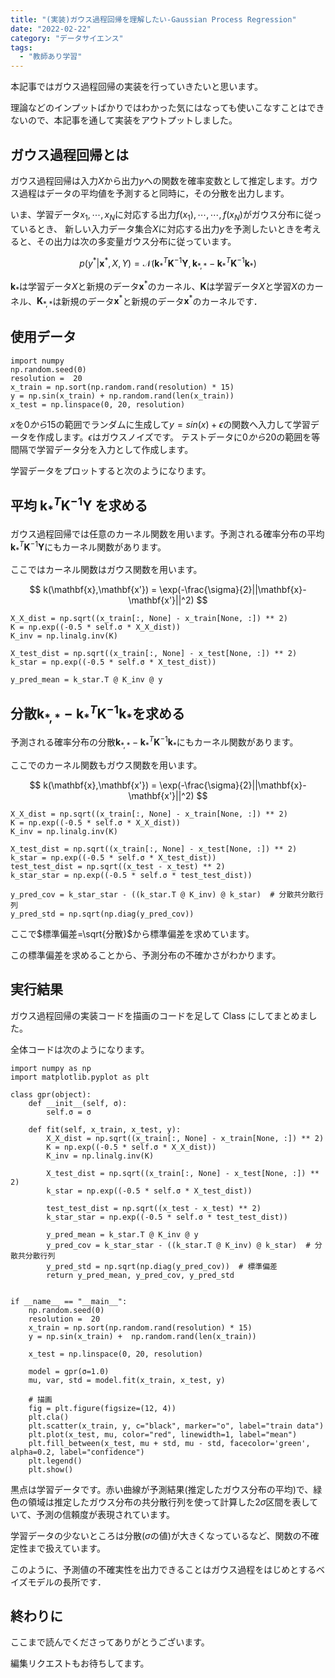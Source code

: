 ```yaml
---
title: "(実装)ガウス過程回帰を理解したい-Gaussian Process Regression"
date: "2022-02-22"
category: "データサイエンス"
tags:
  - "教師あり学習"
---
```


本記事ではガウス過程回帰の実装を行っていきたいと思います。

理論などのインプットばかりではわかった気にはなっても使いこなすことはできないので、本記事を通して実装をアウトプットしました。

## ガウス過程回帰とは

ガウス過程回帰は入力$X$から出力$y$への関数を確率変数として推定します。ガウス過程はデータの平均値を予測すると同時に，その分散を出力します。

いま、学習データ$x_1,\cdots,x_N$に対応する出力$f(x_1),\cdots,\cdots,f(x_N)$がガウス分布に従っているとき、 新しい入力データ集合$X$に対応する出力$y$を予測したいときを考えると、その出力は次の多変量ガウス分布に従っています。

$$
p(y^{\ast}|\mathbf{x}^{\ast},X,Y)=\mathcal{N}(\mathbf{k}^T_{\ast}\mathbf{K}^{-1}\mathbf{Y},\mathbf{k}_{\ast,\ast}-\mathbf{k}^T_{\ast}\mathbf{K}^{-1}\mathbf{k}_{\ast})
$$

$\mathbf{k}_{\ast}$は学習データ$X$と新規のデータ$\mathbf{x}^{\ast}$のカーネル、$\mathbf{K}$は学習データ$X$と学習$X$のカーネル、$\mathbf{K}_{\ast,\ast}$は新規のデータ$\mathbf{x}^{\ast}$と新規のデータ$\mathbf{x}^{\ast}$のカーネルです．

## 使用データ

```python:
import numpy
np.random.seed(0)
resolution =  20
x_train = np.sort(np.random.rand(resolution) * 15)
y = np.sin(x_train) + np.random.rand(len(x_train))
x_test = np.linspace(0, 20, resolution)
```

$x$を$0から15$の範囲でランダムに生成して$y=sin(x)+\epsilon$の関数へ入力して学習データを作成します。$\epsilon$はガウスノイズです。
テストデータに$0から20$の範囲を等間隔で学習データ分を入力として作成します。

学習データをプロットすると次のようになります。

<ArticleImageGifMovie
  path="/posts/machineLearning/ml10-1.jpg"
  alt="学習データ"
/>

## 平均 $\mathbf{k}^T_{\ast}\mathbf{K}^{-1}\mathbf{Y}$ を求める

ガウス過程回帰では任意のカーネル関数を用います。予測される確率分布の平均$\mathbf{k}^T_{\ast}\mathbf{K}^{-1}\mathbf{Y}$にもカーネル関数があります。

ここではカーネル関数はガウス関数を用います。

$$
k(\mathbf{x},\mathbf{x'}) = \exp(-\frac{\sigma}{2}||\mathbf{x}-\mathbf{x'}||^2)
$$

```python:
X_X_dist = np.sqrt((x_train[:, None] - x_train[None, :]) ** 2)
K = np.exp((-0.5 * self.σ * X_X_dist))
K_inv = np.linalg.inv(K)

X_test_dist = np.sqrt((x_train[:, None] - x_test[None, :]) ** 2)
k_star = np.exp((-0.5 * self.σ * X_test_dist))

y_pred_mean = k_star.T @ K_inv @ y
```

## 分散$\mathbf{k}_{\ast,\ast}-\mathbf{k}^T_{\ast}\mathbf{K}^{-1}\mathbf{k}_{\ast}$を求める

予測される確率分布の分散$\mathbf{k}_{\ast,\ast}-\mathbf{k}^T_{\ast}\mathbf{K}^{-1}\mathbf{k}_{\ast}$にもカーネル関数があります。

ここでのカーネル関数もガウス関数を用います。

$$
k(\mathbf{x},\mathbf{x'}) = \exp(-\frac{\sigma}{2}||\mathbf{x}-\mathbf{x'}||^2)
$$

```python:
X_X_dist = np.sqrt((x_train[:, None] - x_train[None, :]) ** 2)
K = np.exp((-0.5 * self.σ * X_X_dist))
K_inv = np.linalg.inv(K)

X_test_dist = np.sqrt((x_train[:, None] - x_test[None, :]) ** 2)
k_star = np.exp((-0.5 * self.σ * X_test_dist))
test_test_dist = np.sqrt((x_test - x_test) ** 2)
k_star_star = np.exp((-0.5 * self.σ * test_test_dist))

y_pred_cov = k_star_star - ((k_star.T @ K_inv) @ k_star)  # 分散共分散行列
y_pred_std = np.sqrt(np.diag(y_pred_cov))
```

ここで$標準偏差=\sqrt{分散}$から標準偏差を求めています。

この標準偏差を求めることから、予測分布の不確かさがわかります。

## 実行結果

ガウス過程回帰の実装コードを描画のコードを足して Class にしてまとめました。

全体コードは次のようになります。

```python:
import numpy as np
import matplotlib.pyplot as plt

class gpr(object):
    def __init__(self, σ):
        self.σ = σ

    def fit(self, x_train, x_test, y):
        X_X_dist = np.sqrt((x_train[:, None] - x_train[None, :]) ** 2)
        K = np.exp((-0.5 * self.σ * X_X_dist))
        K_inv = np.linalg.inv(K)

        X_test_dist = np.sqrt((x_train[:, None] - x_test[None, :]) ** 2)
        k_star = np.exp((-0.5 * self.σ * X_test_dist))

        test_test_dist = np.sqrt((x_test - x_test) ** 2)
        k_star_star = np.exp((-0.5 * self.σ * test_test_dist))

        y_pred_mean = k_star.T @ K_inv @ y
        y_pred_cov = k_star_star - ((k_star.T @ K_inv) @ k_star)  # 分散共分散行列
        y_pred_std = np.sqrt(np.diag(y_pred_cov))  # 標準偏差
        return y_pred_mean, y_pred_cov, y_pred_std


if __name__ == "__main__":
    np.random.seed(0)
    resolution =  20
    x_train = np.sort(np.random.rand(resolution) * 15)
    y = np.sin(x_train) +  np.random.rand(len(x_train))

    x_test = np.linspace(0, 20, resolution)

    model = gpr(σ=1.0)
    mu, var, std = model.fit(x_train, x_test, y)

    # 描画
    fig = plt.figure(figsize=(12, 4))
    plt.cla()
    plt.scatter(x_train, y, c="black", marker="o", label="train data")
    plt.plot(x_test, mu, color="red", linewidth=1, label="mean")
    plt.fill_between(x_test, mu + std, mu - std, facecolor='green', alpha=0.2, label="confidence")
    plt.legend()
    plt.show()
```

<ArticleImageGifMovie path="/posts/machineLearning/ml10-2.jpg" alt="結果" />

黒点は学習データです。赤い曲線が予測結果(推定したガウス分布の平均)で、緑色の領域は推定したガウス分布の共分散行列を使って計算した$2\sigma$区間を表していて、予測の信頼度が表現されています。

学習データの少ないところは分散($\sigma$の値)が大きくなっているなど、関数の不確定性まで扱えています。

このように、予測値の不確実性を出力できることはガウス過程をはじめとするベイズモデルの長所です．

## 終わりに

ここまで読んでくださってありがとうございます。

編集リクエストもお待ちしてます。
